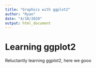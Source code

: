```yaml
---
title: "Graphics with ggplot2"
author: "Ryan"
date: "4/10/2020"
output: html_document
---
```


# Learning ggplot2

Reluctantly learning ggplot2, here we gooo

